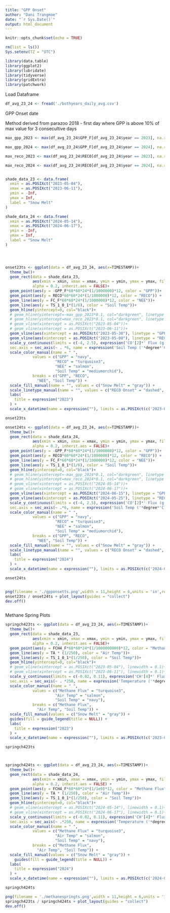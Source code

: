 ```yaml
---
title: "GPP Onset"
author: "Dani Trangmoe"
date: "`r Sys.Date()`"
output: html_document
---
```


```r
knitr::opts_chunk$set(echo = TRUE)
```


```r

rm(list = ls())
Sys.setenv(TZ = "UTC")

library(data.table)
library(ggplot2)
library(lubridate)
library(tidyverse)
library(gridExtra) 
library(patchwork)

```

Load Dataframe
```r

df_avg_23_24 <- fread('./bothyears_daily_avg.csv')

```


GPP Onset date

Method derived from parazoo 2018 - first day where GPP is above 10% of max value for 3 consecultive days
```r

max_gpp_2023 <- max(df_avg_23_24$GPP_F[df_avg_23_24$year == 2023], na.rm = TRUE)

max_gpp_2024 <- max(df_avg_23_24$GPP_F[df_avg_23_24$year == 2024], na.rm = TRUE)

max_reco_2023 <- max(df_avg_23_24$RECO[df_avg_23_24$year == 2023], na.rm = TRUE)

max_reco_2024 <- max(df_avg_23_24$RECO[df_avg_23_24$year == 2024], na.rm = TRUE)


shade_data_23 <- data.frame(
  xmin = as.POSIXct("2023-05-04"),
  xmax = as.POSIXct("2023-06-11"),
  ymin = -Inf,
  ymax = Inf,
  label = "Snow Melt"
)

shade_data_24 <- data.frame(
  xmin = as.POSIXct("2024-05-14"),
  xmax = as.POSIXct("2024-06-17"),
  ymin = -Inf,
  ymax = Inf,
  label = "Snow Melt"
)




onset23ts <- ggplot(data = df_avg_23_24, aes(x=TIMESTAMP))+
  theme_bw()+
  geom_rect(data = shade_data_23, 
            aes(xmin = xmin, xmax = xmax, ymin = ymin, ymax = ymax, fill = "Snow Melt"),
            alpha = 0.2, inherit.aes = FALSE)+
  geom_point(aes(y = -GPP_F*60*60*24*(1/1000000)*12, color = "GPP"))+
  geom_point(aes(y = RECO*60*60*24*(1/1000000)*12, color = "RECO")) +
  geom_line(aes(y = FC_F*60*60*24*(1/1000000)*12, color = "NEE"))+
  geom_line(aes(y = TS_1_0_1*(1/6), color = "Soil Temp"))+
  geom_hline(yintercept=0, col="black")+
  # geom_hline(yintercept=-max_gpp_2023*0.1, col="darkgreen", linetype = "dashed")+
  # geom_hline(yintercept=max_reco_2023*0.1, col="darkgreen", linetype = "dashed")+
  # geom_vline(xintercept = as.POSIXct("2023-05-04"))+
  # geom_vline(xintercept = as.POSIXct("2023-06-11"))+
  geom_vline(aes(xintercept = as.POSIXct("2023-05-30"), linetype = "GPP Onset"))+
  geom_vline(aes(xintercept = as.POSIXct("2023-05-08"), linetype = "RECO Onset"))+
  scale_y_continuous(limits = c(-4, 2.5), expression('CO'[2]*' Flux (g C'~m^-2~d^-1*')'),
  sec.axis = sec_axis(~ . *6, name = expression('Soil Temp ('*degree*'C)')))+
  scale_color_manual(name = " ",
            values = c("GPP" = "navy", 
                      "RECO" = "turquoise3", 
                      "NEE" = "salmon", 
                      "Soil Temp" = "mediumorchid"),
            breaks = c("GPP", "RECO", 
              "NEE", "Soil Temp")) +
  scale_fill_manual(name = "", values = c("Snow Melt" = "gray")) +
  scale_linetype_manual(name = "", values = c("RECO Onset" = "dashed", "GPP Onset"= "dotted"))+
  labs(
    title = expression("2023")
  ) +
  scale_x_datetime(name = expression(""), limits = as.POSIXct(c('2023-04-20', '2023-07-05')))

onset23ts

onset24ts <- ggplot(data = df_avg_23_24, aes(x=TIMESTAMP))+
  theme_bw()+
  geom_rect(data = shade_data_24, 
            aes(xmin = xmin, xmax = xmax, ymin = ymin, ymax = ymax, fill = "Snow Melt"),
            alpha = 0.2, inherit.aes = FALSE)+
  geom_point(aes(y = -GPP_F*60*60*24*(1/1000000)*12, color = "GPP"))+
  geom_point(aes(y = RECO*60*60*24*(1/1000000)*12, color = "RECO")) +
  geom_line(aes(y = FC_F*60*60*24*(1/1000000)*12, color = "NEE"))+
  geom_line(aes(y = TS_1_0_1*(1/6), color = "Soil Temp"))+
  geom_hline(yintercept=0, col="black")+
  # geom_hline(yintercept=-max_gpp_2024*0.1, col="darkgreen", linetype = "dashed")+
  # geom_hline(yintercept=max_reco_2024*0.1, col="darkgreen", linetype = "dashed")+
  # geom_vline(xintercept = as.POSIXct("2024-05-14"))+
  # geom_vline(xintercept = as.POSIXct("2024-06-17"))+
  geom_vline(aes(xintercept = as.POSIXct("2024-06-15"), linetype = "GPP Onset"))+
  geom_vline(aes(xintercept = as.POSIXct("2024-05-25"), linetype = "RECO Onset"))+
  scale_y_continuous(limits = c(-4, 2.5), expression('CO'[2]*' Flux (g C'~m^-2~d^-1*')'),
  sec.axis = sec_axis(~ .*6, name = expression('Soil Temp ('*degree*'C)')))+
  scale_color_manual(name = " ",
            values = c("GPP" = "navy", 
                      "RECO" = "turquoise3", 
                      "NEE" = "salmon", 
                      "Soil Temp" = "mediumorchid"),
            breaks = c("GPP", "RECO", 
              "NEE", "Soil Temp")) +
  scale_fill_manual(name = "", values = c("Snow Melt" = "gray")) +
  scale_linetype_manual(name = "", values = c("RECO Onset" = "dashed", "GPP Onset"= "dotted"))+
  labs(
    title = expression("2024")
  ) +
  scale_x_datetime(name = expression(""), limits = as.POSIXct(c('2024-04-20', '2024-07-05')))

onset24ts


png(filename = './gpponsetts.png',width = 11,height = 6,units = 'in',res = 2000)
onset23ts / onset24ts + plot_layout(guides = "collect")
dev.off()



```


Methane Spring Plots

```r




springch423ts <- ggplot(data = df_avg_23_24, aes(x=TIMESTAMP))+
  theme_bw()+
  geom_rect(data = shade_data_23, 
            aes(xmin = xmin, xmax = xmax, ymin = ymin, ymax = ymax, fill = "Snow Melt"),
            alpha = 0.2, inherit.aes = FALSE)+
  geom_point(aes(y = FCH4_F*60*60*24*(1/1000000000)*12, color = "Methane Flux"))+
  geom_line(aes(y = TA * (1/250), color = "Air Temp"))+
  geom_line(aes(y = TS_1_0_1*(1/250), color = "Soil Temp"))+
  geom_hline(yintercept=0, col="black")+
  # geom_vline(xintercept = as.POSIXct("2023-05-04"), linewidth = 0.1)+ #snow melt start 
  # geom_vline(xintercept = as.POSIXct("2023-06-11"), linewidth = 0.1)+ #snow melt end 
  scale_y_continuous(limits = c(-0.02, 0.11), expression('CH'[4]*' Flux (g CH'[4]*'-C'~m^-2~d^-1*')'),
  sec.axis = sec_axis(~ . *250, name = expression('Temperature ('*degree*'C)')))+
  scale_color_manual(name = " ",
            values = c("Methane Flux" = "turquoise3", 
                      "Air Temp" = "salmon", 
                      "Soil Temp" = "navy"),
            breaks = c("Methane Flux", 
              "Air Temp", "Soil Temp")) +  
  scale_fill_manual(values = c("Snow Melt" = "gray")) +
  guides(fill = guide_legend(title = NULL)) +
  labs(
    title = expression("2023")
  ) +
  scale_x_datetime(name = expression(""), limits = as.POSIXct(c('2023-04-20', '2023-07-05')))

springch423ts



springch424ts <- ggplot(data = df_avg_23_24, aes(x=TIMESTAMP))+
  theme_bw()+
  geom_rect(data = shade_data_24, 
            aes(xmin = xmin, xmax = xmax, ymin = ymin, ymax = ymax, fill = "Snow Melt"),
            alpha = 0.2, inherit.aes = FALSE) +
  geom_point(aes(y = FCH4_F*60*60*24*(1/1e9)*12, color = "Methane Flux"))+
  geom_line(aes(y = TA * (1/250), color = "Air Temp"))+
  geom_line(aes(y = TS_1_0_1*(1/250), color = "Soil Temp"))+
  geom_hline(yintercept=0, col="black")+
  # geom_vline(xintercept = as.POSIXct("2024-05-14"), linewidth = 0.1)+
  # geom_vline(xintercept = as.POSIXct("2024-06-17"), linewidth = 0.1)+
  scale_y_continuous(limits = c(-0.02, 0.11), expression('CH'[4]*' Flux (g CH'[4]*'-C'~m^-2~d^-1*')'),
  sec.axis = sec_axis(~ .*250, name = expression('Temperature ('*degree*'C)')))+
  scale_color_manual(name = " ",
            values = c("Methane Flux" = "turquoise3", 
                      "Air Temp" = "salmon", 
                      "Soil Temp" = "navy"),
            breaks = c("Methane Flux", 
              "Air Temp", "Soil Temp")) +
  scale_fill_manual(values = c("Snow Melt" = "gray")) +
    guides(fill = guide_legend(title = NULL)) +
  labs(
    title = expression("2024")
  ) + 
  scale_x_datetime(name = expression(""), limits = as.POSIXct(c('2024-04-20', '2024-07-05')))

springch424ts

png(filename = './methanespringts.png',width = 11,height = 6,units = 'in',res = 3000)
springch423ts / springch424ts + plot_layout(guides = "collect")
dev.off()



```

